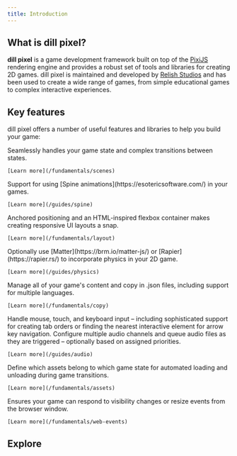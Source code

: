 ```yaml
---
title: Introduction
---
```



## What is dill pixel?

**dill pixel** is a game development framework built on top of the [PixiJS](https://pixijs.com/) rendering
engine and provides a robust set of tools and libraries for creating 2D games. dill pixel is maintained and
developed by [Relish Studios](https://reli.sh) and has been used to create a wide range of games, from simple educational
games to complex interactive experiences.

## Key features

dill pixel offers a number of useful features and libraries to help you build your game:

<CardGrid>
  <Card title="Scene management" icon="approve-check">
    Seamlessly handles your game state and complex transitions between states. 
    
    [Learn more](/fundamentals/scenes)
  </Card>
  <Card title="Spine" icon="approve-check">
    Support for using [Spine animations](https://esotericsoftware.com/) in your games. 
    
    [Learn more](/guides/spine)
  </Card>
  <Card title="Layout and Flex container" icon="approve-check">
    Anchored positioning and an HTML-inspired flexbox container makes creating responsive UI layouts a snap. 
    
    [Learn more](/fundamentals/layout)
  </Card>
  <Card title="Physics" icon="approve-check">
    Optionally use [Matter](https://brm.io/matter-js/) or [Rapier](https://rapier.rs/) to incorporate physics in your 2D game. 
    
    [Learn more](/guides/physics)
  </Card>
  <Card title="Copy manager" icon="approve-check">
    Manage all of your game's content and copy in .json files, including support for multiple languages. 
    
    [Learn more](/fundamentals/copy)
  </Card>
  <Card title="Input manager" icon="approve-check">
    Handle mouse, touch, and keyboard input – including sophisticated support for creating tab orders or finding the nearest interactive element for arrow key navigation.
  </Card>
  <Card title="Audio" icon="approve-check">
    Configure multiple audio channels and queue audio files as they are triggered – optionally based on assigned priorities. 
    
    [Learn more](/guides/audio)
  </Card>
  <Card title="Asset map" icon="approve-check">
    Define which assets belong to which game state for automated loading and unloading during game transitions.

    [Learn more](/fundamentals/assets)

  </Card>
  <Card title="Web events" icon="approve-check">
    Ensures your game can respond to visibility changes or resize events from the browser window.

    [Learn more](/fundamentals/web-events)

  </Card>
</CardGrid>

## Explore

<CardGrid>
  <LinkCard
    title="Guides"
    description="Walk through our getting started guide to build your first game"
    href="/guides/quick-start"
  />
  <LinkCard
    title="Examples"
    description="Browse a range of examples showing different features of the dill pixel framework"
    href="https://dillpixel.io/examples"
  />
</CardGrid>
